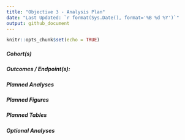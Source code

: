 ```yaml
---
title: "Objective 3 - Analysis Plan"
date: "Last Updated: `r format(Sys.Date(), format='%B %d %Y')`"
output: github_document
---
```


```r
knitr::opts_chunk$set(echo = TRUE)
```

##### Cohort(s)


##### Outcomes / Endpoint(s): 


##### Planned Analyses


##### Planned Figures

##### Planned Tables


##### Optional Analyses






